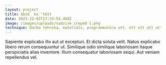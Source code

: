 ```yaml
---
layout: project
title: ābčd  kx 'test
date: 2021-12-02T17:33:54.408Z
image: /images/uploads/sadzive_croped 1.png
technique: Darba tehnika, materiāls, programmatūra utt. utt utt utt utt utt.
---
```


<p>
  Sapiente explicabo illo aut ut excepturi. Et dicta soluta velit. Natus explicabo libero rerum consequuntur ut. Similique odio similique laboriosam itaque perspiciatis alias inventore. Illum consequatur laboriosam sequi. Aut veniam repellendus vel.
</p>

<p>
  <YouTube videoId={"2g811Eo7K8U"} containerClassName={"youtube-container"} />
</p>

